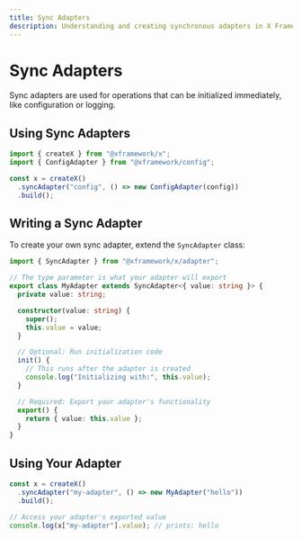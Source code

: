 ```yaml
---
title: Sync Adapters
description: Understanding and creating synchronous adapters in X Framework
---
```


# Sync Adapters

Sync adapters are used for operations that can be initialized immediately, like configuration or logging.

## Using Sync Adapters

```ts
import { createX } from "@xframework/x";
import { ConfigAdapter } from "@xframework/config";

const x = createX()
  .syncAdapter("config", () => new ConfigAdapter(config))
  .build();
```

## Writing a Sync Adapter

To create your own sync adapter, extend the `SyncAdapter` class:

```ts
import { SyncAdapter } from "@xframework/x/adapter";

// The type parameter is what your adapter will export
export class MyAdapter extends SyncAdapter<{ value: string }> {
  private value: string;

  constructor(value: string) {
    super();
    this.value = value;
  }

  // Optional: Run initialization code
  init() {
    // This runs after the adapter is created
    console.log("Initializing with:", this.value);
  }

  // Required: Export your adapter's functionality
  export() {
    return { value: this.value };
  }
}
```

## Using Your Adapter

```ts
const x = createX()
  .syncAdapter("my-adapter", () => new MyAdapter("hello"))
  .build();

// Access your adapter's exported value
console.log(x["my-adapter"].value); // prints: hello
```
